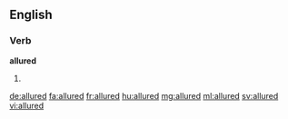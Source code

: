 ==English==

===Verb===
'''allured'''

# {{past of|allure}}

[[de:allured]]
[[fa:allured]]
[[fr:allured]]
[[hu:allured]]
[[mg:allured]]
[[ml:allured]]
[[sv:allured]]
[[vi:allured]]